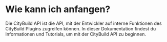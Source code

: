 
# Wie kann ich anfangen?

Die CityBuild API ist die API, mit der Entwickler auf interne Funktionen des CityBuild Plugins zugreifen können.
In dieser Dokumentation findest du Informationen und Tutorials, um mit der CityBuild API zu beginnen.

<DocCardList items={useCurrentSidebarCategory().items} />
